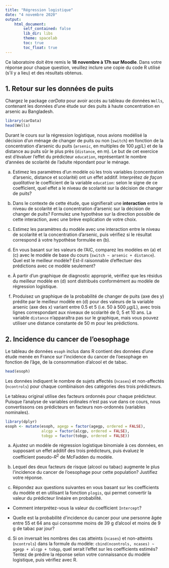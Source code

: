 ```yaml
---
title: "Régression logistique"
date: "4 novembre 2020"
output:
    html_document:
        self_contained: false
        lib_dir: libs
        theme: spacelab
        toc: true
        toc_float: true
---
```


Ce laboratoire doit être remis le **18 novembre à 17h sur Moodle**. Dans votre réponse pour chaque question, veuillez inclure une copie du code R utilisé (s'il y a lieu) et des résultats obtenus. 


## 1. Retour sur les données de puits

Chargez le package *carData* pour avoir accès au tableau de données `Wells`, contenant les données d'une étude sur des puits à haute concentration en arsenic au Bangladesh.

```r
library(carData)
head(Wells)
```

Durant le cours sur la régression logistique, nous avions modélisé la décision d'un ménage de changer de puits ou non (`switch`) en fonction de la concentration d'arsenic du puits (`arsenic`, en multiples de 100 $\mu g/L$) et de la distance au puits sûr le plus près (`distance`, en m). Le but de cet exercice est d'évaluer l'effet du prédicteur `education`, représentant le nombre d'années de scolarité de l'adulte répondant pour le ménage.

a) Estimez les paramètres d'un modèle où les trois variables (concentration d'arsenic, distance et scolarité) ont un effet additif. Interprétez *de façon qualitative* le coefficient de la variable `education`: selon le signe de ce coefficient, quel effet a le niveau de scolarité sur la décision de changer de puits?

b) Dans le contexte de cette étude, que signifierait une **interaction** entre le niveau de scolarité et la concentration d'arsenic sur la décision de changer de puits? Formulez une hypothèse sur la direction possible de cette interaction, avec une brève explication de votre choix. 
c) Estimez les paramètres du modèle avec une interaction entre le niveau de scolarité et la concentration d'arsenic, puis vérifiez si le résultat correspond à votre hypothèse formulée en (b).

d) En vous basant sur les valeurs de l'AIC, comparez les modèles en (a) et (c) avec le modèle de base du cours (`switch ~ arsenic + distance`). Quel est le meilleur modèle? Est-il raisonnable d'effectuer des prédictions avec ce modèle seulement?

e) À partir d'un graphique de diagnostic approprié, vérifiez que les résidus du meilleur modèle en (d) sont distribués conformément au modèle de régression logistique.

f) Produisez un graphique de la probabilité de changer de puits (axe des y) prédite par le meilleur modèle en (d) pour des valeurs de la variable arsenic (axe des x) variant entre 0.5 et 5 (i.e. 50 à 500 $\mu g/L$), avec trois lignes correspondant aux niveaux de scolarité de 0, 5 et 10 ans. La variable `distance` n'apparaîtra pas sur le graphique, mais vous pouvez utiliser une distance constante de 50 m pour les prédictions.


## 2. Incidence du cancer de l'oesophage

Le tableau de données `esoph` inclus dans R contient des données d'une étude menée en France sur l'incidence du cancer de l'oesophage en fonction de l'âge, de la consommation d'alcool et de tabac.

```r
head(esoph)
```

Les données indiquent le nombre de sujets affectés (`ncases`) et non-affectés (`ncontrols`) pour chaque combinaison des catégories des trois prédicteurs.

Le tableau original utilise des facteurs ordonnés pour chaque prédicteur. Puisque l'analyse de variables ordinales n'est pas vue dans ce cours, nous convertissons ces prédicteurs en facteurs non-ordonnés (variables nominales).

```r
library(dplyr)
esoph <- mutate(esoph, agegp = factor(agegp, ordered = FALSE),
                alcgp = factor(alcgp, ordered = FALSE),
                tobgp = factor(tobgp, ordered = FALSE))
```

a) Ajustez un modèle de régression logistique binomiale à ces données, en supposant un effet additif des trois prédicteurs, puis évaluez le coefficient pseudo-$R^2$ de McFadden du modèle.

b) Lequel des deux facteurs de risque (alcool ou tabac) augmente le plus l'incidence du cancer de l'oesophage pour cette population? Justifiez votre réponse.

c) Répondez aux questions suivantes en vous basant sur les coefficients du modèle et en utilisant la fonction `plogis`, qui permet convertir la valeur du prédicteur linéaire en probabilité.

  - Comment interprétez-vous la valeur du coefficient `Intercept`?

  - Quelle est la probabilité d'incidence du cancer pour une personne âgée entre 55 et 64 ans qui consomme moins de 39 g d'alcool et moins de 9 g de tabac par jour?

d) Si on inversait les nombres des cas atteints (`ncases`) et non-atteints (`ncontrols`) dans la formule du modèle: `cbind(ncontrols, ncases) ~ agegp + alcgp + tobgp`, quel serait l'effet sur les coefficients estimés? Tentez de prédire la réponse selon votre connaissance du modèle logistique, puis vérifiez avec R.
